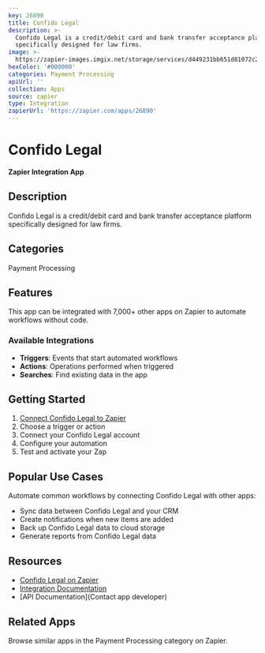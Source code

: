 ```yaml
---
key: 26890
title: Confido Legal
description: >-
  Confido Legal is a credit/debit card and bank transfer acceptance platform
  specifically designed for law firms.
image: >-
  https://zapier-images.imgix.net/storage/services/d449231bb651d81072c25c89e8016d0c.png?auto=format%2Ccompress&ixlib=python-3.0.0&q=50
hexColor: '#000000'
categories: Payment Processing
apiUrl: ''
collection: Apps
source: zapier
type: Integration
zapierUrl: 'https://zapier.com/apps/26890'
---
```

# Confido Legal

**Zapier Integration App**

## Description

Confido Legal is a credit/debit card and bank transfer acceptance platform specifically designed for law firms.

## Categories

Payment Processing

## Features

This app can be integrated with 7,000+ other apps on Zapier to automate workflows without code.

### Available Integrations

- **Triggers**: Events that start automated workflows
- **Actions**: Operations performed when triggered
- **Searches**: Find existing data in the app

## Getting Started

1. [Connect Confido Legal to Zapier](https://zapier.com/apps/26890)
2. Choose a trigger or action
3. Connect your Confido Legal account
4. Configure your automation
5. Test and activate your Zap

## Popular Use Cases

Automate common workflows by connecting Confido Legal with other apps:

- Sync data between Confido Legal and your CRM
- Create notifications when new items are added
- Back up Confido Legal data to cloud storage
- Generate reports from Confido Legal data

## Resources

- [Confido Legal on Zapier](https://zapier.com/apps/26890)
- [Integration Documentation](https://zapier.com/apps/26890/integrations)
- [API Documentation](Contact app developer)

## Related Apps

Browse similar apps in the Payment Processing category on Zapier.
